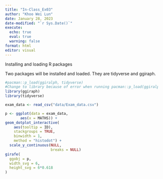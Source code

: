 ```yaml
---
title: "In-Class_Ex03"
author: "Khoo Wei Lun"
date: January 28, 2023
date-modified: "`r Sys.Date()`"
execute: 
  echo: true
  eval: true
  warning: false
format: html
editor: visual
---
```


Installing and loading R packages

Two packages will be installed and loaded. They are tidyverse and ggiraph.

```r
#pacman::p_load(ggiralph, tidyverse)
#Change to library because of error when running pacman::p_load(ggiralph)
library(ggiraph)
library(tidyverse)

```

```r
exam_data <- read_csv("data/Exam_data.csv")

```

```r
p <- ggplot(data = exam_data,
       aes(x = MATHS)) +
geom_dotplot_interactive(
    aes(tooltip = ID),
    stackgroups = TRUE, 
    binwidth = 1, 
    method = "histodot") +
  scale_y_continuous(NULL, 
                     breaks = NULL)
girafe(
  ggobj = p,
  width_svg = 6,
  height_svg = 6*0.618
)
```

